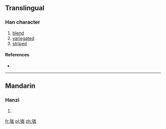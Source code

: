 ==Translingual==

===Han character===
{{Han char|rn=94|rad=犬|as=07|sn=10|four=|canj=KHIKH,KHIUH}}

# [[blend]]
# [[variegated]]
# [[striped]]

====References====
* {{Han ref|kx=0711.160|dkj=20413|dj=1123.160|hdz=21348.050|uh=72F5|ud=29429}}

----

==Mandarin==

===Hanzi===
{{cmn-hanzi|pin=[[máng]] ([[mang2]])|wg=mang<sup>2</sup>}}

# {{defn|lang=cmn|sort=犬07}}

[[fr:狵]]
[[pl:狵]]
[[zh:狵]]